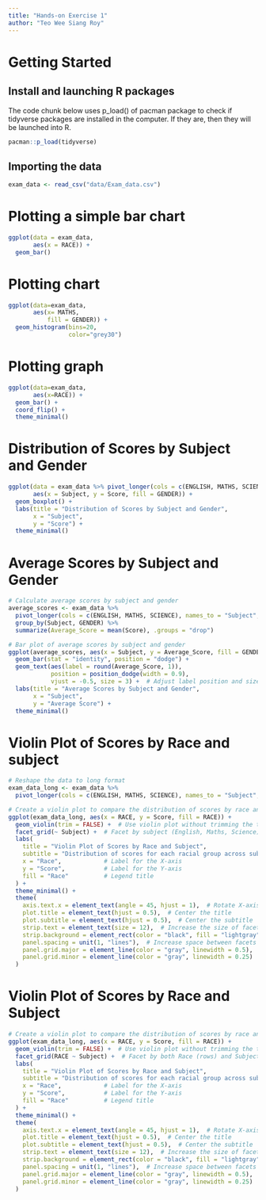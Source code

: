 ```yaml
---
title: "Hands-on Exercise 1"
author: "Teo Wee Siang Roy"
---
```


# Getting Started

## Install and launching R packages

The code chunk below uses p_load() of pacman package to check if tidyverse packages are installed in the computer. If they are, then they will be launched into R.

```r
pacman::p_load(tidyverse)
```

## Importing the data

```r
exam_data <- read_csv("data/Exam_data.csv")
```

# Plotting a simple bar chart

```r
ggplot(data = exam_data,
       aes(x = RACE)) + 
  geom_bar()
```

# Plotting chart

```r
ggplot(data=exam_data, 
       aes(x= MATHS, 
           fill = GENDER)) +
  geom_histogram(bins=20, 
                 color="grey30")
```

# Plotting graph

```r
ggplot(data=exam_data, 
       aes(x=RACE)) +
  geom_bar() +
  coord_flip() +
  theme_minimal()        
```

# Distribution of Scores by Subject and Gender

```r
ggplot(data = exam_data %>% pivot_longer(cols = c(ENGLISH, MATHS, SCIENCE), names_to = "Subject", values_to = "Score"), 
       aes(x = Subject, y = Score, fill = GENDER)) +
  geom_boxplot() +
  labs(title = "Distribution of Scores by Subject and Gender",
       x = "Subject",
       y = "Score") +
  theme_minimal()
```

# Average Scores by Subject and Gender

```r
# Calculate average scores by subject and gender
average_scores <- exam_data %>%
  pivot_longer(cols = c(ENGLISH, MATHS, SCIENCE), names_to = "Subject", values_to = "Score") %>%
  group_by(Subject, GENDER) %>%
  summarize(Average_Score = mean(Score), .groups = "drop")

# Bar plot of average scores by subject and gender
ggplot(average_scores, aes(x = Subject, y = Average_Score, fill = GENDER)) +
  geom_bar(stat = "identity", position = "dodge") +  
  geom_text(aes(label = round(Average_Score, 1)), 
            position = position_dodge(width = 0.9), 
            vjust = -0.5, size = 3) +  # Adjust label position and size
  labs(title = "Average Scores by Subject and Gender",
       x = "Subject",
       y = "Average Score") +
  theme_minimal()
```

# Violin Plot of Scores by Race and subject

```r
# Reshape the data to long format
exam_data_long <- exam_data %>%
  pivot_longer(cols = c(ENGLISH, MATHS, SCIENCE), names_to = "Subject", values_to = "Score")

# Create a violin plot to compare the distribution of scores by race and subject, faceted by subject
ggplot(exam_data_long, aes(x = RACE, y = Score, fill = RACE)) +
  geom_violin(trim = FALSE) +  # Use violin plot without trimming the tails
  facet_grid(~ Subject) +  # Facet by subject (English, Maths, Science)
  labs(
    title = "Violin Plot of Scores by Race and Subject",
    subtitle = "Distribution of scores for each racial group across subjects",
    x = "Race",            # Label for the X-axis
    y = "Score",           # Label for the Y-axis
    fill = "Race"          # Legend title
  ) +
  theme_minimal() +
  theme(
    axis.text.x = element_text(angle = 45, hjust = 1),  # Rotate X-axis labels for readability
    plot.title = element_text(hjust = 0.5),  # Center the title
    plot.subtitle = element_text(hjust = 0.5),  # Center the subtitle
    strip.text = element_text(size = 12),  # Increase the size of facet labels
    strip.background = element_rect(color = "black", fill = "lightgray", linewidth = 1),  # Replace size with linewidth
    panel.spacing = unit(1, "lines"),  # Increase space between facets
    panel.grid.major = element_line(color = "gray", linewidth = 0.5),  # Replace size with linewidth
    panel.grid.minor = element_line(color = "gray", linewidth = 0.25)  # Replace size with linewidth
  )


```

# Violin Plot of Scores by Race and Subject

```r
# Create a violin plot to compare the distribution of scores by race and subject, faceted by both subject and race
ggplot(exam_data_long, aes(x = RACE, y = Score, fill = RACE)) +
  geom_violin(trim = FALSE) +  # Use violin plot without trimming the tails
  facet_grid(RACE ~ Subject) +  # Facet by both Race (rows) and Subject (columns)
  labs(
    title = "Violin Plot of Scores by Race and Subject",
    subtitle = "Distribution of scores for each racial group across subjects",
    x = "Race",            # Label for the X-axis
    y = "Score",           # Label for the Y-axis
    fill = "Race"          # Legend title
  ) +
  theme_minimal() +
  theme(
    axis.text.x = element_text(angle = 45, hjust = 1),  # Rotate X-axis labels for readability
    plot.title = element_text(hjust = 0.5),  # Center the title
    plot.subtitle = element_text(hjust = 0.5),  # Center the subtitle
    strip.text = element_text(size = 12),  # Increase the size of facet labels
    strip.background = element_rect(color = "black", fill = "lightgray", linewidth = 1),  # Add box around facets
    panel.spacing = unit(1, "lines"),  # Increase space between facets
    panel.grid.major = element_line(color = "gray", linewidth = 0.5),  # Add gridlines
    panel.grid.minor = element_line(color = "gray", linewidth = 0.25)  # Add minor gridlines
  )



```
